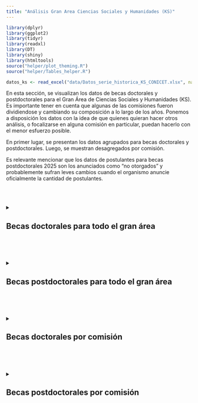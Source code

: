 ```yaml
---
title: "Análisis Gran Area Ciencias Sociales y Humanidades (KS)"
---
```



```r

library(dplyr)
library(ggplot2)
library(tidyr)
library(readxl)
library(DT)
library(shiny)
library(htmltools)
source("helper/plot_theming.R")
source("helper/Tables_helper.R")

datos_ks <- read_excel("data/Datos_serie_historica_KS_CONICET.xlsx", na = "NA")


```


En esta sección, se visualizan los datos de becas doctorales y postdoctorales para el Gran Área de Ciencias Sociales y Humanidades (KS). Es importante tener en cuenta que algunas de las comisiones fueron dividiendose y cambiando su composición a lo largo de los años. Ponemos a disposición los datos con la idea de que quienes quieran hacer otros análisis, o focalizarse en alguna comisión en particular, puedan hacerlo con el menor esfuerzo posible.

En primer lugar, se presentan los datos agrupados para becas doctorales y postdoctorales. Luego, se  muestran desagregados por comisión.

Es relevante mencionar que los datos de postulantes para becas postdoctorales 2025 son los anunciados como "no otorgados" y probablemente sufran leves cambios cuando el organismo anuncie oficialmente la cantidad de postulantes.

<br>
<br>

<details>
  <summary><h2>Becas doctorales para todo el gran área</h2></summary>
  
<div class="scrolling">

<!-- ::: scrolling -->

```r

datos_ks %>% 
  filter(Escalafon == "Becas doctorales") %>% 
  group_by(Modalidad, Convocatoria) %>% 
  summarise(Otorgadas = sum(Otorgadas, na.rm = T),
            Postulantes = sum(Postulantes, na.rm = T)) %>% 
  mutate_all(~na_if(., 0)) %>%
  ungroup() %>% 
  complete(Modalidad, Convocatoria = 2015:2024) %>%
  
  ggplot(aes(x = Convocatoria, y = Otorgadas, color = Modalidad))+
  geom_line(linewidth = 2)+
  geom_point(size = 5)+
  theme_minimal(base_size = 18)+
  scale_x_continuous(limits = c(2015, 2024), breaks = c(2015:2024))+
  # scale_y_continuous(limits = c(300, 1300), breaks = seq(300,1300, by = 100))+
  ggtitle("Becas doctorales CONICET para Ks (serie histórica)")+
  theme_litera_minimal() +
  theme(
    legend.title = element_blank(),
    legend.position = c(0.82, 0.8),
    axis.text.x = element_text(angle = 45, vjust = 1, hjust = 1),
    axis.title.x = element_text(margin = margin(t = 10)),
    plot.subtitle = element_text(size=14, face="italic", color="black")
  ) +
  labs(y = "Becas otorgadas", x = "Convocatoria",
       
       caption = "Nota. Los valores faltantes no se encuentran disponibles públicamente")+
  geom_text(aes(label = "@fedegiovannetti @fernarso", x = 2016.3, y = 400), size = 5, alpha = 0.2, hjust = 0.4, color = "grey20")+
  scale_color_pastel()


```

```r

  datos_ks %>% 
    filter(Escalafon == "Becas doctorales") %>% 
    filter(Modalidad == "Temas generales") %>% 
    group_by(Convocatoria) %>% 
    summarise(
      Otorgadas = sum(Otorgadas, na.rm = T),
      Postulantes = sum(Postulantes, na.rm = T)
    ) %>%
    mutate(
      Porcentaje = Otorgadas / Postulantes,
      Porcentaje_label = scales::percent(Porcentaje, accuracy = 1)
    ) %>%
    pivot_longer(
      cols = c(Otorgadas, Postulantes), 
      names_to = "Estado", 
      values_to = "Cantidad"
    ) %>%
    mutate(Estado = factor(Estado, levels = c("Postulantes", "Otorgadas"))) %>% 
    ggplot(aes(x = Convocatoria, y = Cantidad, fill = Estado)) +
    
    
    
    # Bars for Postulantes
    geom_bar(
      # data = ~ subset(., Estado == "Postulantes"),
      # aes(y = Cantidad, fillc = Estado),
      # aes(color = "white"),
      stat = "identity"
      # alpha = 0.5
    ) +
      # Percentage labels above points
    geom_label(
      data = ~ subset(., Estado == "Otorgadas"),

      aes(x = Convocatoria, y = Cantidad, label = Porcentaje_label),
      vjust = -0.5,
      size = 5,
      fill = "white",
      color = "black"
    ) +
  
    scale_x_continuous(limits = c(2018.5, 2024.5), breaks = c(2019:2024))+
    ggtitle("Becas doctorales CONICET para temas generales KS\n(serie histórica postulantes y otorgadas)")+
    theme_litera_minimal() +
    theme(
      legend.title = element_blank(),
      legend.position = c(0.80, 0.80),
    #   legend.position = "right",
      axis.text.x = element_text(angle = 45, vjust = 1, hjust = 1),
      axis.title.x = element_text(margin = margin(t = 10)),
      plot.subtitle = element_text(size=14, face="italic", color="black")
    ) +
    labs(y = "Cantidad", x = "Convocatoria",
         
       caption = "Nota. Los valores faltantes no se encuentran disponibles públicamente")+
    geom_text(aes(label = "@fedegiovannetti @fernarso", x = 2019.2, y = 1700), size = 5, alpha = 0.3, hjust = 0.4, color = "Grey40")+
  scale_fill_pastel()


```

```r

  datos_ks %>% 
    filter(Escalafon == "Becas doctorales") %>% 
    filter(Modalidad == "Temas estratégicos") %>% 
    group_by(Convocatoria) %>% 
    summarise(
      Otorgadas = sum(Otorgadas, na.rm = T),
      Postulantes = sum(Postulantes, na.rm = T)
    ) %>%
    mutate(
      Porcentaje = Otorgadas / Postulantes,
      Porcentaje_label = scales::percent(Porcentaje, accuracy = 1)
    ) %>%
    pivot_longer(
      cols = c(Otorgadas, Postulantes), 
      names_to = "Estado", 
      values_to = "Cantidad"
    ) %>%
    mutate(Estado = factor(Estado, levels = c("Postulantes", "Otorgadas"))) %>% 
    ggplot(aes(x = Convocatoria, y = Cantidad, fill = Estado)) +
    
    
    
    # Bars for Postulantes
    geom_bar(
      # data = ~ subset(., Estado == "Postulantes"),
      # aes(y = Cantidad, fillc = Estado),
      # aes(color = "white"),
      stat = "identity"
      # alpha = 0.5
    ) +
      # Percentage labels above points
    geom_label(
      data = ~ subset(., Estado == "Otorgadas"),

      aes(x = Convocatoria, y = Cantidad, label = Porcentaje_label),
      vjust = -0.5,
      size = 5,
      fill = "white",
      color = "black"
    ) +
  
    scale_x_continuous(limits = c(2018.5, 2024.5), breaks = c(2019:2024))+
    ggtitle("Becas doctorales CONICET para temas estratégicos KS\n(serie histórica postulantes y otorgadas)")+
    theme_litera_minimal() +
    theme(
      legend.title = element_blank(),
      legend.position = c(0.80, 0.80),
    #   legend.position = "right",
      axis.text.x = element_text(angle = 45, vjust = 1, hjust = 1),
      axis.title.x = element_text(margin = margin(t = 10)),
      plot.subtitle = element_text(size=14, face="italic", color="black")
    ) +
    labs(y = "Cantidad", x = "Convocatoria", 
         
       caption = "Nota. Los valores faltantes no se encuentran disponibles públicamente")+
    geom_text(aes(label = "@fedegiovannetti @fernarso", x = 2019.2, y = 350), size = 5, alpha = 0.2, hjust = 0.4, color = "Grey40")+
  scale_fill_pastel()


```

</div>
</details>

<br>
<br>


<details>
  <summary><h2>Becas postdoctorales para todo el gran área</h2></summary>
  
<div class="scrolling">

```r

datos_ks %>% 
  filter(Escalafon == "Becas postdoctorales") %>% 
  group_by(Modalidad, Convocatoria) %>% 
  summarise(Otorgadas = sum(Otorgadas, na.rm = T),
            Postulantes = sum(Postulantes, na.rm = T)) %>% 
  mutate_all(~na_if(., 0)) %>%
  ungroup() %>% 
  complete(Modalidad, Convocatoria = 2015:2024) %>%
  
  ggplot(aes(x = Convocatoria, y = Otorgadas, color = Modalidad))+
  geom_line(linewidth = 2)+
  geom_point(size = 5)+
  theme_minimal(base_size = 18)+
  scale_x_continuous(limits = c(2015, 2024), breaks = c(2015:2024))+
  # scale_y_continuous(limits = c(300, 1300), breaks = seq(300,1300, by = 100))+
  ggtitle("Becas postdoctorales CONICET para KS (serie histórica)")+
  theme_litera_minimal() +
  theme(
    legend.title = element_blank(),
    legend.position = c(0.82, 0.8),
    axis.text.x = element_text(angle = 45, vjust = 1, hjust = 1),
    axis.title.x = element_text(margin = margin(t = 10)),
    plot.subtitle = element_text(size=14, face="italic", color="black")
  ) +
  labs(y = "Becas otorgadas", x = "Convocatoria",
       caption = "Nota. Los valores faltantes no se encuentran disponibles públicamente"
)+
  geom_text(aes(label = "@fedegiovannetti @fernarso", x = 2016.3, y = 450), size = 5, alpha = 0.2, hjust = 0.4, color = "grey20")+
  
  scale_color_pastel()


```


```r

  datos_ks %>% 
    filter(Escalafon == "Becas postdoctorales") %>% 
    filter(Modalidad == "Temas generales") %>% 
    group_by(Convocatoria) %>% 
    summarise(
      Otorgadas = sum(Otorgadas, na.rm = T),
      Postulantes = sum(Postulantes, na.rm = T)
    ) %>%
    mutate(
      Porcentaje = Otorgadas / Postulantes,
      # Porcentaje_label = scales::percent(Porcentaje, accuracy = 1)
        Porcentaje_label = ifelse(is.finite(Porcentaje),
                            scales::percent(Porcentaje, accuracy = 1),
                            NA_character_)
    ) %>%
    pivot_longer(
      cols = c(Otorgadas, Postulantes), 
      names_to = "Estado", 
      values_to = "Cantidad"
    ) %>%
    mutate(Estado = factor(Estado, levels = c("Postulantes", "Otorgadas"))) %>% 
    ggplot(aes(x = Convocatoria, y = Cantidad, fill = Estado)) +
    
    
    
    # Bars for Postulantes
    geom_bar(
      # data = ~ subset(., Estado == "Postulantes"),
      # aes(y = Cantidad, fillc = Estado),
      # aes(color = "white"),
      stat = "identity"
      # alpha = 0.5
    ) +
      # Percentage labels above points
    geom_label(
      data = ~ subset(., Estado == "Otorgadas"),

      aes(x = Convocatoria, y = Cantidad, label = Porcentaje_label),
      vjust = -0.5,
      size = 5,
      fill = "white",
      color = "black"
    ) +
  
    scale_x_continuous(limits = c(2018.5, 2024.5), breaks = c(2019:2024))+
    ggtitle("Becas postoctorales CONICET para temas generales KS\n(serie histórica postulantes y otorgadas)")+
    theme_litera_minimal() +
    theme(
      legend.title = element_blank(),
      legend.position = c(0.80, 0.80),
    #   legend.position = "right",
      axis.text.x = element_text(angle = 45, vjust = 1, hjust = 1),
      axis.title.x = element_text(margin = margin(t = 10)),
      plot.subtitle = element_text(size=14, face="italic", color="black")
    ) +
    labs(y = "Cantidad", x = "Convocatoria",
         
       caption = "Nota. Los valores faltantes no se encuentran disponibles públicamente")+
    geom_text(aes(label = "@fedegiovannetti @fernarso", x = 2019.2, y = 650), size = 5, alpha = 0.2, hjust = 0.4, color = "Grey40")+
  scale_fill_pastel()


```

```r

  datos_ks %>% 
    filter(Escalafon == "Becas postdoctorales") %>% 
    filter(Modalidad == "Temas estratégicos") %>% 
    group_by(Convocatoria) %>% 
    summarise(
      Otorgadas = sum(Otorgadas, na.rm = T),
      Postulantes = sum(Postulantes, na.rm = T)
    ) %>%
    mutate(
      Porcentaje = Otorgadas / Postulantes,
              Porcentaje_label = ifelse(is.finite(Porcentaje),
                            scales::percent(Porcentaje, accuracy = 1),
                            NA_character_)
    ) %>%
    pivot_longer(
      cols = c(Otorgadas, Postulantes), 
      names_to = "Estado", 
      values_to = "Cantidad"
    ) %>%
    mutate(Estado = factor(Estado, levels = c("Postulantes", "Otorgadas"))) %>% 
    ggplot(aes(x = Convocatoria, y = Cantidad, fill = Estado)) +
    
    
    
    # Bars for Postulantes
    geom_bar(
      # data = ~ subset(., Estado == "Postulantes"),
      # aes(y = Cantidad, fillc = Estado),
      # aes(color = "white"),
      stat = "identity"
      # alpha = 0.5
    ) +
      # Percentage labels above points
    geom_label(
      data = ~ subset(., Estado == "Otorgadas"),

      aes(x = Convocatoria, y = Cantidad, label = Porcentaje_label),
      vjust = -0.5,
      size = 5,
      fill = "white",
      color = "black"
    ) +
  
    scale_x_continuous(limits = c(2018.5, 2024.5), breaks = c(2019:2024))+
    ggtitle("Becas postdoctorales CONICET para temas estratégicos KS\n(serie histórica postulantes y otorgadas)")+
    theme_litera_minimal() +
    theme(
      legend.title = element_blank(),
      legend.position = c(0.80, 0.80),
    #   legend.position = "right",
      axis.text.x = element_text(angle = 45, vjust = 1, hjust = 1),
      axis.title.x = element_text(margin = margin(t = 10)),
      plot.subtitle = element_text(size=14, face="italic", color="black")
    ) +
    labs(y = "Cantidad", x = "Convocatoria",
         
       caption = "Nota. Los valores faltantes no se encuentran disponibles públicamente")+
    geom_text(aes(label = "@fedegiovannetti @fernarso", x = 2019.2, y = 170), size = 5, alpha = 0.2, hjust = 0.4, color = "Grey40")+
  scale_fill_pastel()


```

</div>
</details>

<br>
<br>


<details>
  <summary><h2>Becas doctorales por comisión </h2></summary>
  
<div class="scrolling">

```r

datos_ks %>% 
  custom_table("Becas doctorales")
  

```

<br>
<br>

```r

datos_ks %>% 
  filter(!is.na(Otorgadas)) %>% 
  filter(Escalafon == "Becas doctorales") %>% 
  group_by(Modalidad, Convocatoria, Comisión) %>% 
  summarise(Otorgadas = sum(Otorgadas, na.rm = T),
            Postulantes = sum(Postulantes, na.rm = T)) %>% 
  # mutate_all(~na_if(., 0)) %>%
    # mutate(across(where(is.numeric), ~na_if(., 0))) %>%
  ungroup() %>% 
  complete(Modalidad, Comisión, Convocatoria = 2015:2024) %>%
  mutate(Comisión = factor(Comisión, levels = c("KS1", "KS2", "KS3", "KS4", "KS5", 
                                                "KS6", "KS7", "KS8", "KS9", "KS10"))) %>% 
  
  ggplot(aes(x = Convocatoria, y = Otorgadas, color = Modalidad))+
  geom_line(linewidth = 2)+
  geom_point(size = 5)+
  theme_minimal(base_size = 18)+
  scale_x_continuous(limits = c(2015, 2024), breaks = c(2015:2024))+
  scale_y_continuous(limits = c(0, 80))+
  # scale_y_continuous(limits = c(300, 1300), breaks = seq(300,1300, by = 100))+
  ggtitle("Becas doctorales CONICET para las distintas comisiones de KS (serie histórica)")+
  facet_wrap(~Comisión,ncol = 2, axes = "all")+
  theme_litera_minimal() +
  theme(
    legend.title = element_blank(),
    # legend.position = c(0.82, 0.8),
    legend.position = "top",
    axis.text.x = element_text(angle = 45, vjust = 1, hjust = 1),
    axis.title.x = element_text(margin = margin(t = 10)),
    plot.subtitle = element_text(size=14, face="italic", color="black")
  ) +
  labs(y = "Becas otorgadas", x = "Convocatoria", 
       caption = "Nota. Los valores faltantes no se encuentran disponibles públicamente")+
  # geom_text(aes(label = "@fedegiovannetti @fernarso", x = 2016.3, y = 400), size = 5, alpha = 0.2, hjust = 0.4, color = "grey20")+
  scale_color_pastel()


```

</div>
</details>

<br>
<br>


<details>
  <summary><h2>Becas postdoctorales por comisión </h2></summary>
  
<div class="scrolling">




```r


datos_ks %>% 
  custom_table("Becas postdoctorales")
  

```

<br>
<br>

```r

datos_ks %>% 
  
  filter(!is.na(Otorgadas)) %>% 
  filter(Escalafon == "Becas postdoctorales") %>% 
  group_by(Modalidad, Convocatoria, Comisión) %>% 
  summarise(Otorgadas = sum(Otorgadas, na.rm = T),
            Postulantes = sum(Postulantes, na.rm = T)) %>% 
  # mutate_all(~na_if(., 0)) %>%
    # mutate(across(where(is.numeric), ~na_if(., 0))) %>%
  ungroup() %>% 
  complete(Modalidad, Comisión, Convocatoria = 2015:2024) %>%
  mutate(Comisión = factor(Comisión, levels = c("KS1", "KS2", "KS3", "KS4", "KS5", "KS6",
                                                "KS7", "KS8", "KS9", "KS10"))) %>% 
  
  ggplot(aes(x = Convocatoria, y = Otorgadas, color = Modalidad))+
  geom_line(linewidth = 2)+
  geom_point(size = 5)+
  theme_minimal(base_size = 18)+
  scale_x_continuous(limits = c(2015, 2024), breaks = c(2015:2024))+
  scale_y_continuous(limits = c(0, 80))+
  # scale_y_continuous(limits = c(300, 1300), breaks = seq(300,1300, by = 100))+
  ggtitle("Becas postdoctorales CONICET para las distintas comisiones de KS (serie histórica)")+
  facet_wrap(~Comisión,ncol = 2, axes = "all")+
  theme_litera_minimal() +
  theme(
    legend.title = element_blank(),
    # legend.position = c(0.82, 0.8),
    legend.position = "top",
    axis.text.x = element_text(angle = 45, vjust = 1, hjust = 1),
    axis.title.x = element_text(margin = margin(t = 10)),
    plot.subtitle = element_text(size=14, face="italic", color="black")
  ) +
  labs(y = "Becas otorgadas", x = "Convocatoria", 
       
       caption = "Nota. Los valores faltantes no se encuentran disponibles públicamente")+
  # geom_text(aes(label = "@fedegiovannetti @fernarso", x = 2016.3, y = 400), size = 5, alpha = 0.2, hjust = 0.4, color = "grey20")+
  scale_color_pastel()


```
</div>
</details>
<br>
<br>



